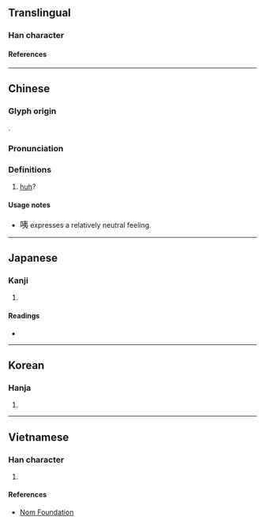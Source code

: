 {{character info/new}}
==Translingual==

===Han character===
{{Han char|rn=30|rad=口|as=06|sn=9|four=65032|canj=RKN|ids=⿰口夷}}

====References====
{{Han ref|kx=0186.080|dkj=03535|dj=0405.300|hdz=10614.010|uh=54A6}}

----

==Chinese==
{{zh-forms}}

===Glyph origin===
{{Han etym}}
{{Han compound|口|夷|ls=psc|c1=s|c2=p}}.

===Pronunciation===
{{zh-pron
|m=yí
|c=ji2,ji4
|h=pfs=
|md=
|mn=
|w=
|mc=y
|oc=y
|cat=
}}

===Definitions===
{{zh-hanzi}}

# {{n-g|An interjection used to express confusion.}} [[huh]]?
#: {{zh-x|咦，我 的 鑰匙{shi} 呢？|Huh? Where is my key?}}
#: {{zh-x|咦，他 怎麼 在 這兒{r}？|Uh, why is he here?}}

====Usage notes====
* <big>咦</big> expresses a relatively neutral feeling.

----

==Japanese==

===Kanji===
{{ja-kanji|grade=|rs=口06}}

# {{rfdef|ja|sort=口06}}

====Readings====
* {{ja-readings|on=[[い]] (i), [[き]] (ki), [[たい]] (tai), [[だい]] (dai)|kun=[[といき]] (toiki)}}

----

==Korean==

===Hanja===
{{ko-hanja|hangeul=[[이]], [[재]]|rv=i, jae|mr=i, chae}}

# {{rfdef|ko|sort=口06}}

----

==Vietnamese==

===Han character===
{{vi-hantu|rs=口06|[[gì]], [[di]], [[ri]]}}

# {{rfdef|vi|sort=口06}}

====References====
* [http://nomfoundation.org/common/nom_details.php?codepoint=54A6 Nom Foundation]